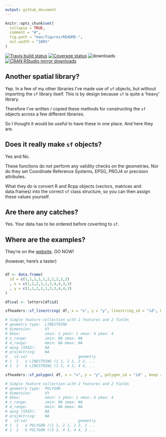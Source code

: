 ```yaml
---
output: github_document
---
```


```r
knitr::opts_chunk$set(
  collapse = TRUE,
  comment = "#",
  fig.path = "man/figures/README-",
  out.width = "100%"
)

```

[![Travis build status](https://travis-ci.com/dcooley/sfheaders.svg?branch=master)](https://travis-ci.com/dcooley/sfheaders)
[![Coverage status](https://codecov.io/gh/dcooley/sfheaders/branch/master/graph/badge.svg)](https://codecov.io/github/dcooley/sfheaders?branch=master)
![downloads](http://cranlogs.r-pkg.org/badges/grand-total/sfheaders)
[![CRAN RStudio mirror downloads](http://cranlogs.r-pkg.org/badges/sfheaders)](https://CRAN.R-project.org/package=sfheaders)

## Another spatial library?

Yep. In a few of my other libraries I've made use of `sf` objects, but without importing the `sf` library itself. This is by design because `sf` is quite a 'heavy' library. 

Therefore I've written / copied these methods for constructing the `sf` objects across a few different libraries. 

So I thought it would be useful to have these in one place. And here they are.

## Does it really make `sf` objects?

Yes and No. 

These functions do not perform any validity checks on the geometries. Nor do they set Coordinate Reference Systems, EPSG, PROJ4 or precision attributes. 

What they do is convert R and Rcpp objects (vectors, matrices and data.frames) into the correct `sf` class structure, so you can then assign these values yourself. 


## Are there any catches?

Yes. Your data has to be ordered before coverting to `sf`.

## Where are the examples?

They're on the [website](https://dcooley.github.io/sfheaders/articles/examples.html). GO NOW!

(however, here's a taster)


```r

df <- data.frame(
  id = c(1,1,1,1,1,2,2,2,2,2)
  , x = c(1,2,2,1,1,3,4,4,3,3)
  , y = c(1,1,2,2,1,3,3,4,4,3)
)

df$val <- letters[df$id]

sfheaders::sf_linestring( df, x = "x", y = "y", linestring_id = "id", keep = TRUE )

# Simple feature collection with 2 features and 2 fields
# geometry type:  LINESTRING
# dimension:      XY
# bbox:           xmin: 1 ymin: 1 xmax: 4 ymax: 4
# z_range:        zmin: NA zmax: NA
# m_range:        mmin: NA mmax: NA
# epsg (SRID):    NA
# proj4string:    NA
#   id val                       geometry
# 1  1   a LINESTRING (1 1, 2 1, 2 2, ...
# 2  2   b LINESTRING (3 3, 4 3, 4 4, ...

sfheaders::sf_polygon( df, x = "x", y = "y", polygon_id = "id" , keep = TRUE )

# Simple feature collection with 2 features and 2 fields
# geometry type:  POLYGON
# dimension:      XY
# bbox:           xmin: 1 ymin: 1 xmax: 4 ymax: 4
# z_range:        zmin: NA zmax: NA
# m_range:        mmin: NA mmax: NA
# epsg (SRID):    NA
# proj4string:    NA
#   id val                       geometry
# 1  1   a POLYGON ((1 1, 2 1, 2 2, 1 ...
# 2  2   b POLYGON ((3 3, 4 3, 4 4, 3 ...

```
